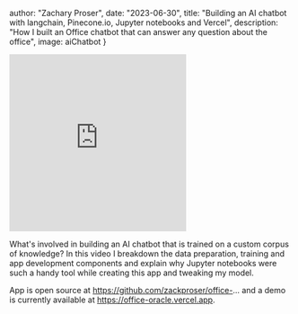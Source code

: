 

  author: "Zachary Proser",
  date: "2023-06-30",
  title: "Building an AI chatbot with langchain, Pinecone.io, Jupyter notebooks and Vercel",
  description: "How I built an Office chatbot that can answer any question about the office",
  image: aiChatbot
}


<iframe width="315" height="315" src="https://www.youtube.com/embed/I6ZcquRsfPU" title="YouTube video player" frameborder="0" allow="accelerometer; autoplay; clipboard-write; encrypted-media; gyroscope; picture-in-picture; web-share" allowfullscreen></iframe>

What's involved in building an AI chatbot that is trained on a custom corpus of knowledge? In this video I breakdown the data preparation, training and app development components and explain why Jupyter notebooks were such a handy tool while creating this app and tweaking my model.

App is open source at https://github.com/zackproser/office-... and a demo is currently available at https://office-oracle.vercel.app.

